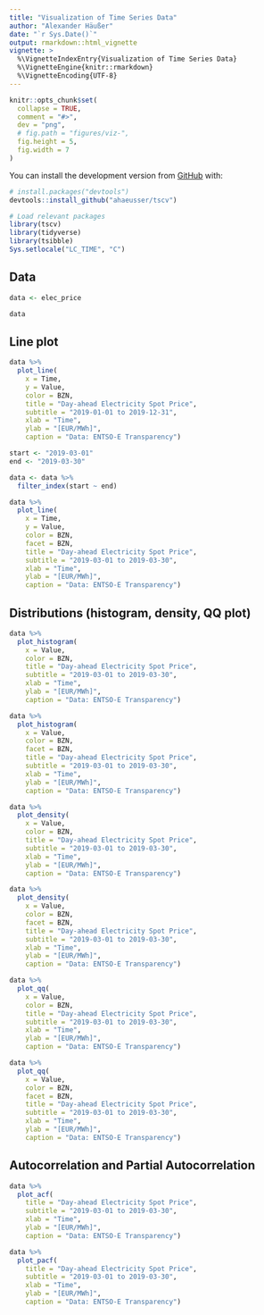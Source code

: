 ```yaml
---
title: "Visualization of Time Series Data"
author: "Alexander Häußer"
date: "`r Sys.Date()`"
output: rmarkdown::html_vignette
vignette: >
  %\VignetteIndexEntry{Visualization of Time Series Data}
  %\VignetteEngine{knitr::rmarkdown}
  %\VignetteEncoding{UTF-8}
---
```


```r
knitr::opts_chunk$set(
  collapse = TRUE,
  comment = "#>",
  dev = "png",
  # fig.path = "figures/viz-",
  fig.height = 5,
  fig.width = 7
)
```

You can install the development version from [GitHub](https://github.com/) with:

``` r
# install.packages("devtools")
devtools::install_github("ahaeusser/tscv")
```

```r
# Load relevant packages
library(tscv)
library(tidyverse)
library(tsibble)
Sys.setlocale("LC_TIME", "C")
```

## Data

```r
data <- elec_price

data
```

## Line plot

```r
data %>%
  plot_line(
    x = Time,
    y = Value,
    color = BZN,
    title = "Day-ahead Electricity Spot Price",
    subtitle = "2019-01-01 to 2019-12-31",
    xlab = "Time",
    ylab = "[EUR/MWh]",
    caption = "Data: ENTSO-E Transparency")

start <- "2019-03-01"
end <- "2019-03-30"

data <- data %>%
  filter_index(start ~ end)

data %>%
  plot_line(
    x = Time,
    y = Value,
    color = BZN,
    facet = BZN,
    title = "Day-ahead Electricity Spot Price",
    subtitle = "2019-03-01 to 2019-03-30",
    xlab = "Time",
    ylab = "[EUR/MWh]",
    caption = "Data: ENTSO-E Transparency")
```

## Distributions (histogram, density, QQ plot)

```r
data %>%
  plot_histogram(
    x = Value,
    color = BZN,
    title = "Day-ahead Electricity Spot Price",
    subtitle = "2019-03-01 to 2019-03-30",
    xlab = "Time",
    ylab = "[EUR/MWh]",
    caption = "Data: ENTSO-E Transparency")

data %>%
  plot_histogram(
    x = Value,
    color = BZN,
    facet = BZN,
    title = "Day-ahead Electricity Spot Price",
    subtitle = "2019-03-01 to 2019-03-30",
    xlab = "Time",
    ylab = "[EUR/MWh]",
    caption = "Data: ENTSO-E Transparency")
```


```r
data %>%
  plot_density(
    x = Value,
    color = BZN,
    title = "Day-ahead Electricity Spot Price",
    subtitle = "2019-03-01 to 2019-03-30",
    xlab = "Time",
    ylab = "[EUR/MWh]",
    caption = "Data: ENTSO-E Transparency")

data %>%
  plot_density(
    x = Value,
    color = BZN,
    facet = BZN,
    title = "Day-ahead Electricity Spot Price",
    subtitle = "2019-03-01 to 2019-03-30",
    xlab = "Time",
    ylab = "[EUR/MWh]",
    caption = "Data: ENTSO-E Transparency")
```


```r
data %>%
  plot_qq(
    x = Value,
    color = BZN,
    title = "Day-ahead Electricity Spot Price",
    subtitle = "2019-03-01 to 2019-03-30",
    xlab = "Time",
    ylab = "[EUR/MWh]",
    caption = "Data: ENTSO-E Transparency")

data %>%
  plot_qq(
    x = Value,
    color = BZN,
    facet = BZN,
    title = "Day-ahead Electricity Spot Price",
    subtitle = "2019-03-01 to 2019-03-30",
    xlab = "Time",
    ylab = "[EUR/MWh]",
    caption = "Data: ENTSO-E Transparency")
```

## Autocorrelation and Partial Autocorrelation

```r
data %>%
  plot_acf(
    title = "Day-ahead Electricity Spot Price",
    subtitle = "2019-03-01 to 2019-03-30",
    xlab = "Time",
    ylab = "[EUR/MWh]",
    caption = "Data: ENTSO-E Transparency")

data %>%
  plot_pacf(
    title = "Day-ahead Electricity Spot Price",
    subtitle = "2019-03-01 to 2019-03-30",
    xlab = "Time",
    ylab = "[EUR/MWh]",
    caption = "Data: ENTSO-E Transparency")

```


